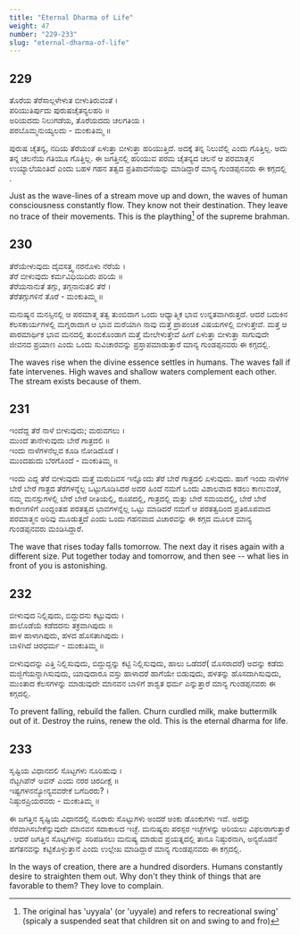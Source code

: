 ```yaml
---
title: "Eternal Dharma of Life"
weight: 47
number: "229-233"
slug: "eternal-dharma-of-life"
---
```


## 229

ತೊರೆಯ ತೆರೆಸಾಲ್ಗಳೇಳುತ ಬೀಳುತಿರುವಂತೆ ।  
ಪರಿಯುತಿರ್ಪುದು ಪುರುಷಚೈತನ್ಯಲಹರಿ ॥  
ಅರಿಯದದು ನಿಲುಗಡೆಯ, ತೊರೆಯದದು ಚಲಗತಿಯ ।  
ಪರಬೊಮ್ಮನುಯ್ಯಲದು - ಮಂಕುತಿಮ್ಮ ॥

ಪುರುಷ ಚೈತನ್ಯ, ನದಿಯ ತೆರೆಯಂತೆ ಏಳುತ್ತಾ ಬೀಳುತ್ತಾ ಹರಿಯುತ್ತಿದೆ. ಅದಕ್ಕೆ ತನ್ನ ನಿಲುವೆಲ್ಲಿ ಎಂದು ಗೊತ್ತಿಲ್ಲ. ಅದು ತನ್ನ ಚಲನೆಯ ಗತಿಯೂ ಗೊತ್ತಿಲ್ಲ. ಈ ಜಗತ್ತಿನಲ್ಲಿ ಹರಿಯುವ ಪರಮ ಚೈತನ್ಯದ ಚಲನೆ ಆ ಪರಮಾತ್ಮನ ಉಯ್ಯಾಲೆಯಂತಿದೆ ಎಂದು ಬಹಳ ಗಹನ ತತ್ವದ ಪ್ರತಿಪಾದನೆಯನ್ನು ಮಾಡಿದ್ದಾರೆ ಮಾನ್ಯ ಗುಂಡಪ್ಪನವರು ಈ ಕಗ್ಗದಲ್ಲಿ .

Just as the wave-lines of a stream move up and down, the waves of human consciousness constantly flow. They know not their destination. They leave no trace of their movements. This is the plaything[^86] of the supreme brahman.

## 230

ತೆರೆಯೇಳುವುದು ದೈವಸತ್ತ್ವ ನರನೊಳು ನೆರೆಯೆ ।  
ತೆರೆ ಬೀಳುವುದು ಕರ್ಮವಿಧಿಯಿದಿರು ಪರಿಯೆ ॥  
ತೆರೆಯನಾನುತೆ ತಗ್ಗು, ತಗ್ಗನಾನುತಲಿ ತೆರೆ ।  
ತೆರೆತಗ್ಗುಗಳಿನೆ ತೊರೆ - ಮಂಕುತಿಮ್ಮ ॥

ಮನುಷ್ಯನ ಮನಸ್ಸಿನಲ್ಲಿ ಆ ಪರಮಾತ್ಮ ತತ್ವ ತುಂಬಿದಾಗ ಒಂದು ಆಧ್ಯಾತ್ಮಿಕ ಭಾವ ಉನ್ನತವಾಗಿರುತ್ತದೆ. ಆದರೆ ಬದುಕಿನ ಕೆಲಸಕಾರ್ಯಗಳಲ್ಲಿ ಮಗ್ನರಾದಾಗ ಆ ಭಾವ ಮರೆಯಾಗಿ ನಾವು ಮತ್ತೆ ಪ್ರಾಪಂಚಿಕ ವಿಷಯಗಳಲ್ಲಿ ಬೀಳುತ್ತೇವೆ. ಮತ್ತೆ ಆ ಪಾರಮಾರ್ಥಿಕ ಭಾವ ಮನದಲ್ಲಿ ತುಂಬಿಕೊಂಡಾಗ ಮತ್ತೆ ಮೇಲೇಳುತ್ತೇವೆ ಹೀಗೆ ಏಳುತ್ತಾ ಬೀಳುತ್ತಾ ಸಾಗುವುದೇ ಜೀವನದ ಪ್ರಯಾಣ ಎಂದು ಒಂದು ಸುವಿಚಾರವನ್ನು ಪ್ರಸ್ತಾಪಮಾಡುತ್ತಾರೆ ಮಾನ್ಯ ಗುಂಡಪ್ಪನವರು ಈ ಕಗ್ಗದಲ್ಲಿ.

The waves rise when the divine essence settles in humans. The waves fall if fate intervenes. High waves and shallow waters complement each other. The stream exists because of them.

## 231

ಇಂದೆದ್ದ ತೆರೆ ನಾಳೆ ಬೀಳುವುದು; ಮರುವಗಲು ।  
ಮುಂದೆ ತಾನೇಳುವುದು ಬೇರೆ ಗಾತ್ರದಲಿ ॥  
ಇಂದು ನಾಳೆಗಳನೆಲ್ಲವ ಕೂಡಿ ನೋಡಿದೊಡೆ ।  
ಮುಂದಹುದು ಬೆರಗೊಂದೆ - ಮಂಕುತಿಮ್ಮ ॥

ಇಂದು ಎದ್ದ ತೆರೆ ಬೀಳುವುದು ಮತ್ತೆ ಮರುದಿವಸ ಇನ್ನೊಂದು ತೆರೆ ಬೇರೆ ಗಾತ್ರದಲಿ ಏಳುವುದು. ಹಾಗೆ ಇಂದು ನಾಳೆಗಳ ಬೇರೆ ಬೇರೆ ಗಾತ್ರದ ತೆರೆಗಳನ್ನೆಲ್ಲ ಒಟ್ಟುಗೂಡಿಸಿದರೆ ಅದರ ಹಿಂದೆ ನಮಗೆ ಒಂದು ವಿಶಾಲವಾದ ಕಡಲು ಕಾಣುವಂತೆ, ನಮ್ಮ ಮನಸ್ಸುಗಳಲ್ಲಿ ಬೇರೆ ಬೇರೆ ರೀತಿಯಲ್ಲಿ, ರೂಪದಲ್ಲಿ, ಗಾತ್ರದಲ್ಲಿ ಮತ್ತು ಬೇರೆ ಸಮಯದಲ್ಲಿ, ಬೇರೆ ಬೇರೆ ಕಾರಣಗಳಿಗೆ ಎಂದ್ದಂತಹ ಪರತತ್ವದ ಭಾವಗಳನ್ನೆಲ್ಲ ಒಟ್ಟು ಮಾಡಿದರೆ ನಮಗೆ ಆ ಪರತತ್ವದಿಂದ ಪ್ರತಿರೂಪವಾದ ಪರಮಾತ್ಮನ ಅರಿವು ಮೂಡುತ್ತದೆ ಎಂದು ಒಂದು ಗಹನವಾದ ವಿಚಾರವನ್ನು ಈ ಕಗ್ಗದ ಮೂಲಕ ಮಾನ್ಯ ಗುಂಡಪ್ಪನವರು ಮಂಡಿಸಿದ್ದಾರೆ.

The wave that rises today falls tomorrow. The next day it rises again with a different size. Put together today and tomorrow, and then see -- what lies in front of you is astonishing.

## 232

ಬೀಳುವುದ ನಿಲ್ಲಿಪುದು, ಬಿದ್ದುದನು ಕಟ್ಟುವುದು ।  
ಹಾಲೊಡೆಯೆ ಕಡೆದದನು ತಕ್ರವಾಗಿಪುದು ॥  
ಹಾಳ ಹಾಳಾಗಿಪುದು, ಹಳದ ಹೊಸತಾಗಿಪುದು ।  
ಬಾಳಿಗಿದೆ ಚಿರಧರ್ಮ - ಮಂಕುತಿಮ್ಮ ॥

ಬೀಳುವುದನ್ನು ಎತ್ತಿ ನಿಲ್ಲಿಸುವುದು, ಬಿದ್ದುದ್ದನ್ನು ಕಟ್ಟಿ ನಿಲ್ಲಿಸುವುದು, ಹಾಲು ಒಡೆದರೆ( ಮೊಸರಾದರೆ) ಅದನ್ನು ಕಡೆದು ಮಜ್ಜಿಗೆಯನ್ನಾಗಿಸುವುದು, ಯಾವುದಾರೂ ವಸ್ತು ಹಾಳಾದರೆ ಹಾಗೆಯೇ ಬಿಡುವುದು, ಹಳತನ್ನು ಹೊಸದಾಗಿಸುವುದು, ಮುಂತಾದ ಕೆಲಸಗಳನ್ನು ಮಾಡುವುದೇ ಮಾನವನ ಬಾಳಿಗೆ ಶಾಶ್ವತ ಧರ್ಮ ಎನ್ನುತ್ತಾರೆ ಮಾನ್ಯ ಗುಂಡಪ್ಪನವರು ಈ ಕಗ್ಗದಲ್ಲಿ.

To prevent falling, rebuild the fallen. Churn curdled milk, make buttermilk out of it. Destroy the ruins, renew the old. This is the eternal dharma for life.

## 233

ಸೃಷ್ಟಿಯ ವಿಧಾನದಲಿ ಸೊಟ್ಟಗಳು ನೂರಿಹುವು ।  
ನೆಟ್ಟಗಿಪೆನ್ ಅವನ್ ಎಂದು ನರರ ಚಿರದೀಕ್ಷೆ ॥  
ಇಷ್ಟಗಳನನ್ಯೋನ್ಯವವರೇಕೆ ಬಗೆದಿರರು? ।  
ನಿಷ್ಠುರಪ್ರಿಯರವರು - ಮಂಕುತಿಮ್ಮ ॥

ಈ ಜಗತ್ತಿನ ಸೃಷ್ಟಿಯ ವಿಧಾನದಲ್ಲಿ ನೂರಾರು ಸೊಟ್ಟುಗಳು ಅಂದರೆ ಅಂಕು ಡೊಂಕುಗಳು ಇವೆ. ಅದನ್ನು ನೆರವಾಗಿಸಬೇಕೆನ್ನುವುದೇ ಮಾನವನ ಸದಾಕಾಲದ ಇಚ್ಛೆ. ಮನುಷ್ಯರು ಪರಸ್ಪರ ಇಚ್ಛೆಗಳನ್ನು ಅರಿಯಲು ವಿಫಲರಾಗುತ್ತಾರೆ . ಆದರೆ ಜಗತ್ತಿನ ಸೊಟ್ಟಗಳನ್ನು ಸರಿಪಡಿಸಲು ಮನುಷ್ಯ ಮಾಡುವ ಪ್ರಯತ್ನದಲ್ಲಿ ತಾನೂ ನಿಷ್ಠುರನಾಗಿ, ಅನ್ಯರೊಡನೆ ಹಗೆತನವನ್ನು ಕಟ್ಟಿಕೊಳ್ಳುತ್ತಾನೆ ಎಂದು ಉಲ್ಲೇಖ ಮಾಡಿದ್ದಾರೆ ಮಾನ್ಯ ಗುಂಡಪ್ಪನವರು ಈ ಕಗ್ಗದಲ್ಲಿ.

In the ways of creation, there are a hundred disorders. Humans constantly desire to straighten them out. Why don't they think of things that are favorable to them? They love to complain.

[^86]: The original has 'uyyala' (or 'uyyale) and refers to recreational swing' (spicaly a suspended seat that children sit on and swing to and fro)
